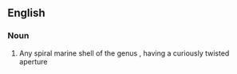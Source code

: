 ==English==
{{rfi}}
{{wikipedia}}
{{wikispecies|Persona}}

===Noun===
{{en-noun|head=[[mask]] [[shell]]}}

# {{context|zoology|lang=en}} Any spiral marine shell of the genus {{taxlink|Persona|genus}}, having a curiously twisted aperture